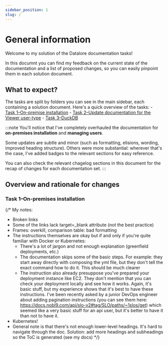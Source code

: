 ```yaml
---
sidebar_position: 1
slug: /
---
```


# General information

Welcome to my solution of the Datalore documentation tasks!

In this documnt you can find my feedback on the current state of the documentation and a list of proposed changes, so you can easily pinpoint them in each solution document.

## What to expect?

The tasks are split by folders you can see in the main sidebar, each containing a solution document. Here's a quick overview of the tasks:
    - [Task 1–On-premise installation](/task-1/task-1)
    - [Task 2–Update documentation for the Viewer user-type](/task-2/task-2)
    - [Task 3–DuckDB](/task-3/task-3)

:::note
You'll notice that I've completely overhauled the documentation for **on-premises installation** and **managing users**.

Some updates are subtle and minor (such as formatting, elisions, wording, improved heading structure). Others were more substantial: wherever that's the case, I've added <MajorUpdate/> badges to the relevant sections for easy reference.

You can also check the relevant chagelog sections in this document for the recap of changes for each documentation set.
:::

## Overview and rationale for changes

### Task 1–On-premises installation

{/* My notes:
- Broken links
- Some of the links lack target=_blank attribute (not the best practice)
- Frames: overkill, comparison table: bad formatting
- The instructions themselves are okay but if and only if you're quite familiar with Docker or Kubernetes:
    - There's a lot of jargon and not enough explanation (greenfield deployments, etc.)
    - The documentation skips some of the basic steps. For example: they start away directly with composing the yml file, but they don't tell the exact command how to do it. This should be much clearer
    - The instruction also already presuppose you've prepared your deployment instance like EC2. They don't mention that you can check your deployment locally and see how it works. Again, it's basic stuff, but my experience shows that it's best to have these instructions. I've been recently asked by a junior DevOps engineer about adding pagination instructions (you can see them here: https://docs.nobl9.com/api/slo-v2#tag/SLO/paths/~1slos/get) which seemed like a very basic stuff for an api user, but it's better to have it than not to have it.
- Kubernetes!
- General note is that there's not enough lower-level headings. It's hard to navigate through the doc. Solution: add more headings and subheadings so the ToC is generated (see my docs)
 */}
